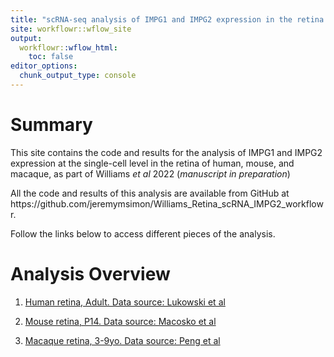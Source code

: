 ```yaml
---
title: "scRNA-seq analysis of IMPG1 and IMPG2 expression in the retina of human, mouse, and macaque"
site: workflowr::wflow_site
output:
  workflowr::wflow_html:
    toc: false
editor_options:
  chunk_output_type: console
---
```


# Summary
This site contains the code and results for the analysis of IMPG1 and IMPG2 expression at the single-cell level in the retina of human, mouse, and macaque, as part of Williams _et al_ 2022 (_manuscript in preparation_)

All the code and results of this analysis are available from GitHub at https://github.com/jeremymsimon/Williams_Retina_scRNA_IMPG2_workflowr.

Follow the links below to access different pieces of the analysis.

# Analysis Overview

1. [Human retina, Adult. Data source: Lukowski et al](Lukowski_human_retina_summarized_IMPG1-2_expression_boxplots.html)

2. [Mouse retina, P14. Data source: Macosko et al](Macosko_mouse_retina_summarized_IMPG1-2_expression_boxplots.html)

3. [Macaque retina, 3-9yo. Data source: Peng et al](Peng_macaque_retina_summarized_IMPG1-2_expression_boxplots.html)


